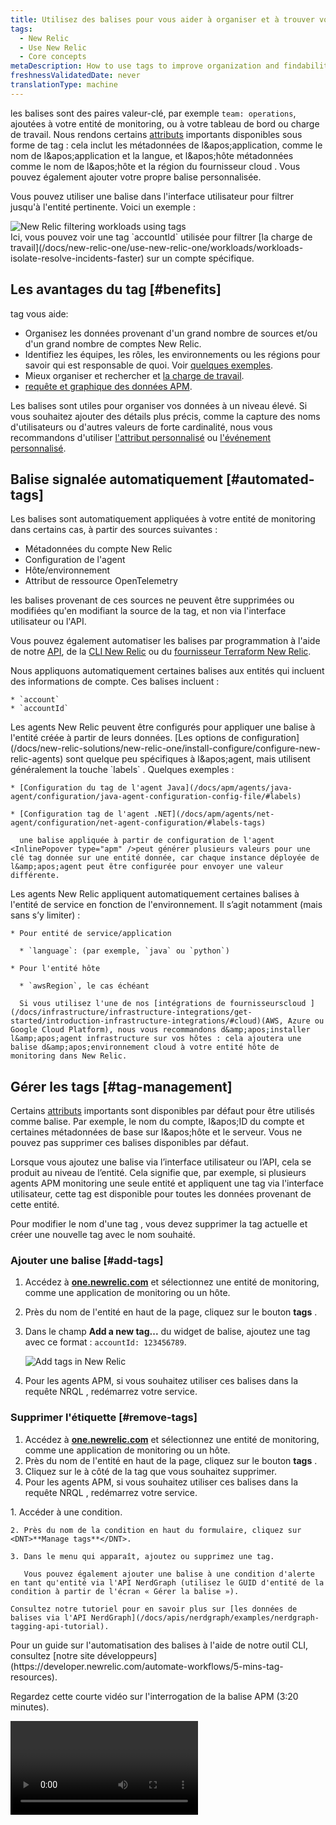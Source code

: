```yaml
---
title: Utilisez des balises pour vous aider à organiser et à trouver vos données
tags:
  - New Relic
  - Use New Relic
  - Core concepts
metaDescription: How to use tags to improve organization and findability of your observability data.
freshnessValidatedDate: never
translationType: machine
---
```


les balises sont des paires valeur-clé, par exemple `team: operations`, ajoutées à votre entité de monitoring, ou à votre tableau de bord ou charge de travail. Nous rendons certains [attributs](/docs/using-new-relic/welcome-new-relic/get-started/glossary#attribute) importants disponibles sous forme de tag : cela inclut les métadonnées de l&amp;apos;application, comme le nom de l&amp;apos;application et la langue, et l&amp;apos;hôte métadonnées comme le nom de l&amp;apos;hôte et la région du fournisseur cloud . Vous pouvez également ajouter votre propre balise personnalisée.

Vous pouvez utiliser une balise dans l'interface utilisateur pour filtrer jusqu'à l'entité pertinente. Voici un exemple :

<img title="New Relic filtering workloads using tags" alt="New Relic filtering workloads using tags" src="/images/workloads_screenshot-full_new-relic-tags.webp" />

<figcaption>
  Ici, vous pouvez voir une tag `accountId` utilisée pour filtrer [la charge de travail](/docs/new-relic-one/use-new-relic-one/workloads/workloads-isolate-resolve-incidents-faster) sur un compte spécifique.
</figcaption>

## Les avantages du tag [#benefits]

tag vous aide:

* Organisez les données provenant d'un grand nombre de sources et/ou d'un grand nombre de comptes New Relic.
* Identifiez les équipes, les rôles, les environnements ou les régions pour savoir qui est responsable de quoi. Voir [quelques exemples](#org-examples).
* Mieux organiser et rechercher <InlinePopover type="dashboards" />et [la charge de travail](/docs/new-relic-one/use-new-relic-one/workloads/workloads-isolate-resolve-incidents-faster).
* [requête et graphique des données APM](#query-apm-tags).

Les balises sont utiles pour organiser vos données à un niveau élevé. Si vous souhaitez ajouter des détails plus précis, comme la capture des noms d'utilisateurs ou d'autres valeurs de forte cardinalité, nous vous recommandons d'utiliser [l'attribut personnalisé](/docs/using-new-relic/data/customize-data/collect-custom-attributes) ou [l'événement personnalisé](/docs/insights/insights-data-sources/custom-data/report-custom-event-data).

## Balise signalée automatiquement [#automated-tags]

Les balises sont automatiquement appliquées à votre entité de monitoring dans certains cas, à partir des sources suivantes :

* Métadonnées du compte New Relic
* Configuration de l'agent
* Hôte/environnement
* Attribut de ressource OpenTelemetry

les balises provenant de ces sources ne peuvent être supprimées ou modifiées qu'en modifiant la source de la tag, et non via l'interface utilisateur ou l'API.

Vous pouvez également automatiser les balises par programmation à l'aide de notre [API](/docs/apis/nerdgraph/examples/nerdgraph-tagging-api-tutorial/), de la [CLI New Relic](https://developer.newrelic.com/automate-workflows/5-mins-tag-resources) ou du [fournisseur Terraform New Relic](https://registry.terraform.io/providers/newrelic/newrelic/latest/docs/resources/entity_tags).

<CollapserGroup>
  <Collapser id="tags-from-account-metadata" title="Balise liée au compte">
    Nous appliquons automatiquement certaines balises aux entités qui incluent des informations de compte. Ces balises incluent :

    * `account`
    * `accountId`
  </Collapser>

  <Collapser id="tags-from-agent-config" title="Balise de configuration de l'agent">
    Les agents New Relic peuvent être configurés pour appliquer une balise à l'entité créée à partir de leurs données. [Les options de configuration](/docs/new-relic-solutions/new-relic-one/install-configure/configure-new-relic-agents) sont quelque peu spécifiques à l&amp;apos;agent, mais utilisent généralement la touche `labels` . Quelques exemples :

    * [Configuration du tag de l'agent Java](/docs/apm/agents/java-agent/configuration/java-agent-configuration-config-file/#labels)

    * [Configuration tag de l'agent .NET](/docs/apm/agents/net-agent/configuration/net-agent-configuration/#labels-tags)

      une balise appliquée à partir de configuration de l'agent <InlinePopover type="apm" />peut générer plusieurs valeurs pour une clé tag donnée sur une entité donnée, car chaque instance déployée de l&amp;apos;agent peut être configurée pour envoyer une valeur différente.
  </Collapser>

  <Collapser id="tags-from-agent-env" title="Étiquette hôte/environnement">
    Les agents New Relic appliquent automatiquement certaines balises à l'entité de service en fonction de l'environnement. Il s’agit notamment (mais sans s’y limiter) :

    * Pour entité de service/application

      * `language`: (par exemple, `java` ou `python`)

    * Pour l'entité hôte

      * `awsRegion`, le cas échéant

      Si vous utilisez l'une de nos [intégrations de fournisseurscloud ](/docs/infrastructure/infrastructure-integrations/get-started/introduction-infrastructure-integrations/#cloud)(AWS, Azure ou Google Cloud Platform), nous vous recommandons d&amp;apos;installer l&amp;apos;agent infrastructure sur vos hôtes : cela ajoutera une balise d&amp;apos;environnement cloud à votre entité hôte de monitoring dans New Relic.
  </Collapser>
</CollapserGroup>

## Gérer les tags [#tag-management]

Certains [attributs](/docs/using-new-relic/welcome-new-relic/get-started/glossary#attribute) importants sont disponibles par défaut pour être utilisés comme balise. Par exemple, le nom du compte, l&amp;apos;ID du compte et certaines métadonnées de base sur l&amp;apos;hôte et le serveur. Vous ne pouvez pas supprimer ces balises disponibles par défaut.

Lorsque vous ajoutez une balise via l’interface utilisateur ou l’API, cela se produit au niveau de l’entité. Cela signifie que, par exemple, si plusieurs agents APM monitoring une seule entité et appliquent une tag via l'interface utilisateur, cette tag est disponible pour toutes les données provenant de cette entité.

Pour modifier le nom d'une tag , vous devez supprimer la tag actuelle et créer une nouvelle tag avec le nom souhaité.

### Ajouter une balise [#add-tags]

1. Accédez à <DNT>**[one.newrelic.com](https://one.newrelic.com/all-capabilities)**</DNT> et sélectionnez une entité de monitoring, comme une application de monitoring ou un hôte.

2. Près du nom de l'entité en haut de la page, cliquez sur le bouton <DNT>**tags**</DNT> .

3. Dans le champ <DNT>**Add a new tag...**</DNT> du widget de balise, ajoutez une tag avec ce format : `accountId: 123456789`.

   <img title="Add tags in New Relic" alt="Add tags in New Relic" src="/images/solutions_screenshot-full_tag-management.webp" />

4. Pour les agents APM, si vous souhaitez utiliser ces balises dans la requête NRQL , redémarrez votre service.

### Supprimer l'étiquette [#remove-tags]

1. Accédez à <DNT>**[one.newrelic.com](https://one.newrelic.com/all-capabilities)**</DNT> et sélectionnez une entité de monitoring, comme une application de monitoring ou un hôte.
2. Près du nom de l'entité en haut de la page, cliquez sur le bouton <DNT>**tags**</DNT> .
3. Cliquez sur le <Icon name="fe-x" /> à côté de la tag que vous souhaitez supprimer.
4. Pour les agents APM, si vous souhaitez utiliser ces balises dans la requête NRQL , redémarrez votre service.

<CollapserGroup>
  <Collapser id="add-via-ui-api" title="Gérer les balises de condition d'alerte">
    1. Accéder à une condition.

    2. Près du nom de la condition en haut du formulaire, cliquez sur <DNT>**Manage tags**</DNT>.

    3. Dans le menu qui apparaît, ajoutez ou supprimez une tag.

       Vous pouvez également ajouter une balise à une condition d'alerte en tant qu'entité via l'API NerdGraph (utilisez le GUID d'entité de la condition à partir de l'écran « Gérer la balise »).

    Consultez notre tutoriel pour en savoir plus sur [les données de balises via l'API NerdGraph](/docs/apis/nerdgraph/examples/nerdgraph-tagging-api-tutorial).
  </Collapser>

  <Collapser id="programmatic-add-tags" title="Automatisez le balisage avec notre CLI">
    Pour un guide sur l'automatisation des balises à l'aide de notre outil CLI, consultez [notre site développeurs](https://developer.newrelic.com/automate-workflows/5-mins-tag-resources).
  </Collapser>
</CollapserGroup>

Regardez cette courte vidéo sur l'interrogation de la balise APM (3:20 minutes).

<Video id="JImDdncerko" type="youtube" />

## Utilisez la balise pour filtrer votre entité [#filter-tags]

<img title="New Relic advanced tag filter query" alt="New Relic advanced tag filter query" src="/images/solutions_screenshot-full_tag-filter-query.webp" />

<figcaption>
  Utilisez la barre de filtre sur l'[interface utilisateur de l'explorateur d'entités](/docs/new-relic-solutions/new-relic-one/core-concepts/new-relic-explorer-view-performance-across-apps-services-hosts#find) pour filtrer jusqu&amp;apos;à une entité spécifique.
</figcaption>

Vous pouvez filtrer par un ou plusieurs éléments et utiliser des options de recherche avancées.

Pour filtrer jusqu'à une certaine entité à l'aide d'une balise :

1. Allez à <DNT>**[one.newrelic.com](https://one.newrelic.com/all-capabilities)**</DNT>.
2. Cliquez sur le champ <DNT>**Filter by ...**</DNT> pour voir une liste déroulante des attributs et balises disponibles ou entrez une tag par laquelle vous souhaitez filtrer, telle que `accountId: 123456789`.

## Meilleures pratiques [#best-practices]

Suivez ces bonnes pratiques pour tirer le meilleur parti de votre tag.

<CollapserGroup>
  <Collapser id="tag-format" title="format et limites des balises">
    * L'interface utilisateur a des limites sur le nombre total de balises qu'elle peut afficher par entité :

      * Limite de 100 pour les balises signalées par défaut ou ajoutées via configuration de l'agent/de l'intégration.
      * Limite de 100 pour les balises personnalisées ajoutées via l'interface utilisateur ou l'API.

    * Voici la longueur maximale de caractères pour la balise :

      * Clé : 128 caractères
      * Valeur : 256 caractères

    * Caractères autorisés :

      * Les caractères doivent être UTF-8.
      * Lorsque [vous utilisez NerdGraph pour ajouter une balise](/docs/apis/nerdgraph/examples/nerdgraph-tagging-api-tutorial), un tiret `-` dans une clé tag est interprété comme un symbole moins. Si votre clé tag comporte un tiret, utilisez des guillemets arrière autour de celui-ci, comme `` `key-name` ``.
  </Collapser>

  <Collapser id="simple-tags" title="Gardez le tag simple">
    Quelques conseils pour garder le tag simple :

    * Commencez par ajouter uniquement les balises que vous savez que vous utiliserez certainement. Les balises non utilisées créent du bruit et peuvent ajouter de la confusion.
    * Essayez d'utiliser une balise courte. Les balises plus courtes sont plus faciles à analyser et l'interface utilisateur peut parfois tronquer les balises plus longues. (Voir [les limites de caractères](#formatting).)
    * Dans la mesure du possible, utilisez des clés et des valeurs lisibles par l’homme (par exemple, `region: EMEA` est meilleur que `Param8323 : 1229072`).
    * Évitez d'inclure plusieurs valeurs comme `regions: EMEA | US | LATAM` dans une seule tag. Nous vous recommandons d&amp;apos;utiliser trois balises différentes pour cela, comme `region: emea`, `region: us` et `region: latam`. Si vous souhaitez faire correspondre plusieurs balises, vous pouvez le faire à l&amp;apos;aide des options avancées de l&amp;apos;interface utilisateur du filtre.
      * Un avertissement concernant [les incidents d'alerte](/docs/alerts-applied-intelligence/overview/#concepts-terms): ceux-ci ne prennent en charge qu&amp;apos;une seule instance de nom de clé. Si vous utilisez plusieurs noms de clés, l&amp;apos;un d&amp;apos;eux sera sélectionné au hasard pour être ajouté à cet incident.
  </Collapser>

  <Collapser id="consistent-tags" title="Utiliser une balise cohérente">
    * Essayez d’être cohérent avec le langage tag dans vos équipes et votre entité.
    * Soyez cohérent dans la dénomination. Par exemple, évitez d’utiliser à la fois `region: emea` et `reg: emea`.
    * Soyez cohérent avec le format. Par exemple, évitez d’utiliser à la fois `camelCase` et `kebab-case`.
    * Bien que la recherche tag ne soit pas sensible à la casse dans l'interface utilisateur et l'API, essayez d'être cohérent avec la mise en majuscules. Par exemple, évitez d’utiliser à la fois `env: staging` et `env: Staging`.
  </Collapser>

  <Collapser id="cross-team-tags" title="Utiliser une balise inter-équipes">
    Les balises aident à améliorer l'observabilité et la répartition des coûts. Pour cette raison, la responsabilité de la mise en œuvre tag est souvent attribuée à une équipe d'observabilité, à des SRE, à un groupe d'architectes ou à un groupe de travail inter-équipes.

    Nous recommandons aux personnes responsables de la mise en œuvre des balises de se réunir et de créer une politique interne pour décrire comment les balises sont définies et quelles conventions doivent être utilisées. Alors:

    * Maintenez ce manuel de référence à jour.
    * Automatisez la définition des balises lorsque vous déployez des agents New Relic, chez le fournisseur cloud ou via les outils d'automatisation New Relic, tels que l'[API](/docs/apis/nerdgraph/examples/nerdgraph-tagging-api-tutorial) ou le [fournisseur New Relic Terraform](https://registry.terraform.io/providers/newrelic/newrelic/latest/docs/resources/entity_tags).
    * Créez des rapports récurrents qui identifient les entités non conformes à vos normes de balises.
  </Collapser>
</CollapserGroup>

## Exemples de balises [#org-examples]

Voici quelques exemples de méthodes courantes pour utiliser des balises pour organiser les données.

<CollapserGroup>
  <Collapser id="team-tags" title="Étiquette liée à l'équipe">
    La création d’étiquettes pour les noms d’équipe peut être utile pour comprendre quelle équipe, quel groupe, quel département ou quelle région était responsable d’un changement ayant entraîné un problème de performances.

    ```
    ### Team tags
    team: backend
    team: frontend
    team: db
    ### Role tags
    roles: architecture
    roles: devops
    roles: pm
    ### Region tags
    region: emea
    region: america
    region: asia
    ```
  </Collapser>

  <Collapser id="environment-tags" title="Étiquette liée à l'environnement">
    Vous pouvez créer une entité pour l’environnement auquel elle appartient. Par exemple:

    ```
    env: production
    env: qa
    env: development
    env: staging
    ```
  </Collapser>

  <Collapser id="criticality-tags" title="Étiquette liée à la criticité">
    Vous pouvez créer des balises liées aux niveaux de criticité, ce qui vous permet de suivre plus facilement les problèmes les plus critiques. Par exemple:

    ```
    layer: level1
    layer: level2
    layer: level3
    ```
  </Collapser>
</CollapserGroup>

## Requête personnalisée, tableau de bord et alertes [#query-tags]

Différentes fonctionnalités gèrent les balises différemment. Voici quelques détails sur la façon dont vous pouvez utiliser [NRQL](/docs/query-your-data/nrql-new-relic-query-language/get-started/introduction-nrql-new-relics-query-language/) pour interroger les données tag ou créer [des alertes de condition NRQL ](/docs/alerts-applied-intelligence/new-relic-alerts/alert-conditions/create-nrql-alert-conditions).

Découvrez [comment utiliser la balise avec les dashboards](/docs/query-your-data/explore-query-data/dashboards/introduction-dashboards#filter-dashboards) et [comment utiliser la balise avec la charge de travail](/docs/new-relic-one/use-new-relic-one/workloads/use-workloads).

### requête et alerte sur la balise APM [#query-apm-tags]

Vous pouvez interroger la balise <InlinePopover type="apm" />en utilisant NRQL. Voici les [agents APM](/docs/using-new-relic/cross-product-functions/install-configure/update-new-relic-agent) pris en charge :

* Go version 2.3.0 ou supérieure
* Java v4.9.0 ou supérieur
* .NET v8.17 ou supérieur
* Node.js v4.13.0 ou supérieur
* PHP v10.0.0.312 ou supérieur
* Python v4.10.0.112 ou supérieur
* Ruby v6.1.0.352 ou supérieur

### requête et alerte sur la balise infrastructure [#query-infra-tags]

Vous pouvez interroger les balises infrastructure avec NRQL, également appelée propagation tag , si elles sont créées :

* En tant qu'attribut personnalisé : En ajoutant une section dans votre fichier configuration `newrelic-infra.yml`, telle que :

  ```yml
  custom_attributes:
    internalOwningTeam: devops-sf
    service: api-platform
  ```

  <Callout variant="tip">
    Pour plus d’informations, lisez à propos de [l’attribut personnalisé](/docs/data-apis/custom-data/custom-events/collect-custom-attributes).
  </Callout>

* Dans l'interface utilisateur de New Relic : sur la page infrastructure de l'entité, créez une tag et attribuez-lui une valeur. Pour interroger ces balises, vous devez ajouter le préfixe `tags.` au nom de la tag lorsque vous l&amp;apos;interrogez dans NRQL.

Si vous souhaitez infrastructure tag désactiver la propagation , ce qui signifie que vous ne pourrez pas les interroger avec NRQL, découvrez [comment la désactiver avec Nerdgraph](#propagation-off).

### Exemples de requêtes [#query-examples]

<CollapserGroup>
  <Collapser id="apm-shard-distribution" title="débit à travers les fragments">
    Étant donné un service distribué sur neuf fragments, chaque fragment étant attribué à un `environment`, nous pouvons tracer le débit des transactions sur tous les fragments à l&amp;apos;aide d&amp;apos;une requête [générique](/docs/telemetry-data-platform/understand-data/metric-data/query-metric-data-type/#query-multiple-metrics-wildcards) comme :

    ```sql
    SELECT rate(count(apm.service.transaction.duration), 1 minute)
    FROM Metric WHERE appName LIKE 'MyApp (%' AND transactionType = 'Other'
    FACET tags.Environment TIMESERIES
    ```
  </Collapser>

  <Collapser id="apm-team-tag" title="Transactions par équipe">
    Pour voir le nombre de transactions par service pour une équipe spécifique, nous pouvons utiliser une requête comme :

    ```sql
    FROM Transaction SELECT count(*)
    WHERE tags.Team = 'team-a'
    FACET tags.Project TIMESERIES
    ```
  </Collapser>

  <Collapser id="apm-errors-team" title="Alerte sur taux d'erreur pour les équipes">
    Vous pouvez utiliser une requête pour le taux d'erreur de vos services pour définir une alerte sans avoir à créer une règle pour chaque service. Voici le taux d’erreur pour tous les services d’une équipe appelée `team-b`. Et cette alerte monitorera automatiquement tous les nouveaux noms d&amp;apos;application ajoutés avec la tag d&amp;apos;équipe.

    ```sql
    FROM Metric SELECT count(apm.service.error.count) / count(apm.service.transaction.duration)
    WHERE tags.Team = 'team-b' FACET appName
    ```

    Dans ce contexte, vous pouvez créer une règle générale pour un service spécifique déployé dans plusieurs environnements, afin que nous ayons une alarme pour un seul service monitoring chaque environnement individuellement :

    ```sql
    FROM Metric SELECT count(apm.service.error.count) / count(apm.service.transaction.duration)
    WHERE tags.Project = 'MyProject' FACET tags.Environment
    ```
  </Collapser>

  <Collapser id="infra-teams" title="Trouver des équipes internes qui possèdent une entité spécifique pour monitoring d'infrastructure">
    Pour rechercher des équipes internes qui possèdent une entité nommée, par exemple, `SensitiveEntity`, exécutez la commande suivante :

    ```sql
    FROM SystemSample SELECT internalOwningTeam WHERE entityName = 'SensitiveEntity'
    ```
  </Collapser>

  <Collapser id="infra-experiment" title="Comparer des groupes dans une expérience de test de charge CPU">
    Disons que vous souhaitez effectuer des tests de charge sur vos différentes entités infrastructure avec des CPU. Vous pouvez appliquer un traitement à l'entité dans un groupe appelé `A`, appliquer un traitement différent à l&amp;apos;entité dans un groupe appelé `B` et conserver un groupe d&amp;apos;entités sans traitement, appelé `control group`.

    Vous pouvez créer une balise appelée `experimentGroup` dans l&amp;apos;interface utilisateur de New Relic, mappée au groupe expérimental auquel appartient chaque entité. Comme il s&amp;apos;agit de balises créées dans l&amp;apos;interface utilisateur de New Relic, vous devez ajouter le préfixe `tags.` au nom de la tag , contrairement à l&amp;apos;attribut personnalisé créé dans le fichier configuration `newrelic-infra.yml`.

    Voici la requête NRQL pour sélectionner `cpuPercent`, décomposée par les différents groupes expérimentaux à l&amp;apos;aide d&amp;apos;une clause `FACET CASES (...)` :

    ```sql
    FROM SystemSample SELECT cpuPercent 
    FACET CASES 
    (
      WHERE tags.experimentGroup = 'control' AS 'control group', 
      WHERE tags.experimentGroup = 'A' AS 'given treatment A', 
      WHERE tags.experimentGroup = 'B' AS 'given treatment B'
    ) 
    SINCE 1 DAY AGO
    ```
  </Collapser>

  <Collapser id="propagation-off" title="Désactiver la propagation tag pour les balises infrastructure">
    Pour désactiver la propagation tag pour les balises infrastructure , exécutez la commande suivante dans [NerdGraph](/docs/apis/nerdgraph/get-started/introduction-new-relic-nerdgraph):

    ```graphql
    mutation {
      dataManagementUpdateFeatureSettings(
        accountId: YOUR_ACCOUNT_ID
        setting: {
          enabled: false
          featureSetting: { key: "infra_tag_propagation" }
          locked: false
        }
      ) {
        enabled
        key
        locked
        name
      }
    }
    ```

    Cet appel devrait renvoyer la réponse suivante :

    ```graphql
    {
      "data": {
        "dataManagementUpdateFeatureSettings": {
          "enabled": false,
          "key": "infra_tag_propagation",
          "locked": false,
          "name": "Infra tag propagation"
        }
      }
    }
    ```
  </Collapser>
</CollapserGroup>

### requête et alerte sur attribut [#query-alert-attributes]

Certains [attributs](/docs/using-new-relic/welcome-new-relic/get-started/glossary#attribute) importants sont utilisés comme balise. Vous pouvez interroger tous les attributs et créer des graphiques personnalisés à l&amp;apos;aide [NRQL](/docs/query-your-data/nrql-new-relic-query-language/get-started/introduction-nrql-new-relics-query-language), et créer [une condition d'alerte NRQL ](/docs/alerts-applied-intelligence/new-relic-alerts/alert-conditions/create-nrql-alert-conditions).